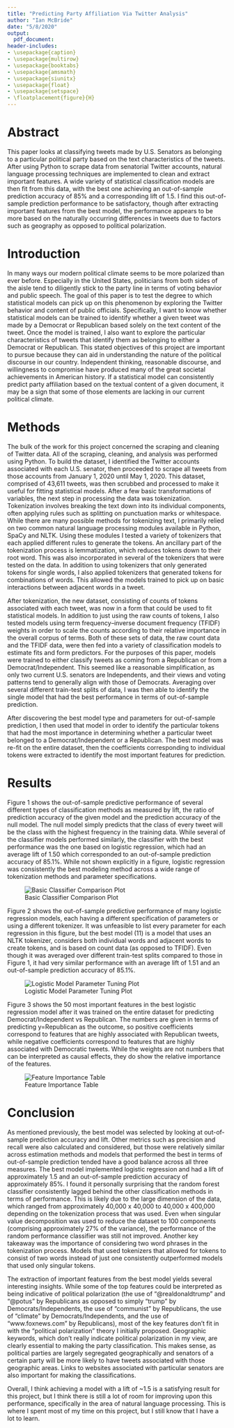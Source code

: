 ```yaml
---
title: "Predicting Party Affiliation Via Twitter Analysis"
author: "Ian McBride"
date: "5/8/2020"
output: 
  pdf_document:
header-includes:
- \usepackage{caption}
- \usepackage{multirow}
- \usepackage{booktabs}
- \usepackage{amsmath}
- \usepackage{siunitx}
- \usepackage{float}
- \usepackage{setspace}
- \floatplacement{figure}{H}
---
```


\spacing{1.5}

# Abstract 

This paper looks at classifying tweets made by U.S. Senators as belonging to a particular political party based on the text characteristics of the tweets. After using Python to scrape data from senatorial Twitter accounts, natural language processing techniques are implemented to clean and extract important features. A wide variety of statistical classification models are then fit from this data, with the best one achieving an out-of-sample prediction accuracy of 85% and a corresponding lift of 1.5. I find this out-of-sample prediction performance to be satisfactory, though after extracting important features from the best model, the performance appears to be more based on the naturally occurring differences in tweets due to factors such as geography as opposed to political polarization. 

\newpage

# Introduction 

In many ways our modern political climate seems to be more polarized than ever before. Especially in the United States, politicians from both sides of the aisle tend to diligently stick to the party line in terms of voting behavior and public speech. The goal of this paper is to test the degree to which statistical models can pick up on this phenomenon by exploring the Twitter behavior and content of public officials. Specifically, I want to know whether statistical models can be trained to identify whether a given tweet was made by a Democrat or Republican based solely on the text content of the tweet. Once the model is trained, I also want to explore the particular characteristics of tweets that identify them as belonging to either a Democrat or Republican. This stated objectives of this project are important to pursue because they can aid in understanding the nature of the political discourse in our country. Independent thinking, reasonable discourse, and willingness to compromise have produced many of the great societal achievements in American history. If a statistical model can consistently predict party affiliation based on the textual content of a given document, it may be a sign that some of those elements are lacking in our current political climate. 

# Methods 

The bulk of the work for this project concerned the scraping and cleaning of Twitter data. All of the scraping, cleaning, and analysis was performed using Python. To build the dataset, I identified the Twitter accounts associated with each U.S. senator, then proceeded to scrape all tweets from those accounts from January 1, 2020 until May 1, 2020. This dataset, comprised of 43,611 tweets, was then scrubbed and processed to make it useful for fitting statistical models. After a few basic transformations of variables, the next step in processing the data was tokenization. Tokenization involves breaking the text down into its individual components, often applying rules such as splitting on punctuation marks or whitespace. While there are many possible methods for tokenizing text, I primarily relied on two common natural language processing modules available in Python, SpaCy and NLTK. Using these modules I tested a variety of tokenizers that each applied different rules to generate the tokens. An ancillary part of the tokenization process is lemmatization, which reduces tokens down to their root word. This was also incorporated in several of the tokenizers that were tested on the data. In addition to using tokenizers that only generated tokens for single words, I also applied tokenizers that generated tokens for combinations of words. This allowed the models trained to pick up on basic interactions between adjacent words in a tweet.

After tokenization, the new dataset, consisting of counts of tokens associated with each tweet, was now in a form that could be used to fit statistical models. In addition to just using the raw counts of tokens, I also tested models using term frequency–inverse document frequency (TFIDF) weights in order to scale the counts according to their relative importance in the overall corpus of terms. Both of these sets of data, the raw count data and the TFIDF data, were then fed into a variety of classification models to estimate fits and form predictors. For the purposes of this paper, models were trained to either classify tweets as coming from a Republican or from a Democrat/Independent. This seemed like a reasonable simplification, as only two current U.S. senators are Independents, and their views and voting patterns tend to generally align with those of Democrats. Averaging over several different train-test splits of data, I was then able to identify the single model that had the best performance in terms of out-of-sample prediction. 

After discovering the best model type and parameters for out-of-sample prediction, I then used that model in order to identify the particular tokens that had the most importance in determining whether a particular tweet belonged to a Democrat/Independent or a Republican. The best model was re-fit on the entire dataset, then the coefficients corresponding to individual tokens were extracted to identify the most important features for prediction. 


\newpage

# Results 

Figure 1 shows the out-of-sample predictive performance of several different types of classification methods as measured by lift, the ratio of prediction accuracy of the given model and the prediction accuracy of the null model. The null model simply predicts that the class of every tweet will be the class with the highest frequency in the training data. While several of the classifier models performed similarly, the classifier with the best performance was the one based on logistic regression, which had an average lift of 1.50 which corresponded to an out-of-sample prediction accuracy of 85.1%. While not shown explicitly in a figure, logistic regression was consistently the best modeling method across a wide range of tokenization methods and parameter specifications.

![Basic Classifier Comparison Plot](../Figures/class_comp.png) 

Figure 2 shows the out-of-sample predictive performance of many logistic regression models, each having a different specification of parameters or using a different tokenizer. It was unfeasible to list every parameter for each regression in this figure, but the best model (11) is a model that uses an NLTK tokenizer, considers both individual words and adjacent words to create tokens, and is based on count data (as opposed to TFIDF). Even though it was averaged over different train-test splits compared to those in Figure 1, it had very similar performance with an average lift of 1.51 and an out-of-sample prediction accuracy of 85.1%. 

![Logistic Model Parameter Tuning Plot](../Figures/logdetail_comp.png) 

Figure 3 shows the 50 most important features in the best logistic regression model after it was trained on the entire dataset for predicting Democrat/Independent vs Republican. The numbers are given in terms of predicting y=Republican as the outcome, so positive coefficients correspond to features that are highly associated with Republican tweets, while negative coefficients correspond to features that are highly associated with Democratic tweets. While the weights are not numbers that can be interpreted as causal effects, they do show the relative importance of the features. 

\newpage

![Feature Importance Table](../Figures/logfeatures.png) 

\newpage

# Conclusion 

As mentioned previously, the best model was selected by looking at out-of-sample prediction accuracy and lift. Other metrics such as precision and recall were also calculated and considered, but those were relatively similar across estimation methods and models that performed the best in terms of out-of-sample prediction tended have a good balance across all three measures. The best model implemented logistic regression and had a lift of approximately 1.5 and an out-of-sample prediction accuracy of approximately 85%. I found it personally surprising that the random forest classifier consistently lagged behind the other classification methods in terms of performance. This is likely due to the large dimension of the data, which ranged from approximately 40,000 x 40,000 to 40,000 x 400,000 depending on the tokenization process that was used. Even when singular value decomposition was used to reduce the dataset to 100 components (comprising approximately 27% of the variance), the performance of the random performance classifier was still not improved. Another key takeaway was the importance of considering two word phrases in the tokenization process. Models that used tokenizers that allowed for tokens to consist of two words instead of just one consistently outperformed models that used only singular tokens.

The extraction of important features from the best model yields several interesting insights. While some of the top features could be interpreted as being indicative of political polarization (the use of "@realdonaldtrump" and "@potus" by Republicans as opposed to simply "trump" by Democrats/Independents, the use of "communist" by Republicans, the use of "climate" by Democrats/Independents, and the use of "www.foxnews.com" by Republicans), most of the key features don't fit in with the "political polarization" theory I initially proposed. Geographic keywords, which don't really indicate political polarization in my view, are clearly essential to making the party classification. This makes sense, as political parties are largely segregated geographically and senators of a certain party will be more likely to have tweets associated with those geographic areas. Links to websites associated with particular senators are also important for making the classifications.

Overall, I think achieving a model with a lift of ~1.5 is a satisfying result for this project, but I think there is still a lot of room for improving upon this performance, specifically in the area of natural language processing. This is where I spent most of my time on this project, but I still know that I have a lot to learn.  








